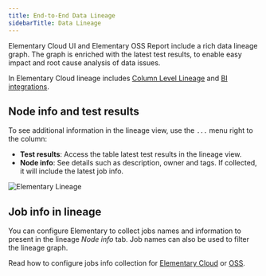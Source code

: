```yaml
---
title: End-to-End Data Lineage
sidebarTitle: Data Lineage
---
```


Elementary Cloud UI and Elementary OSS Report include a rich data lineage graph.
The graph is enriched with the latest test results, to enable easy impact and root cause analysis of data issues.

In Elementary Cloud lineage includes [Column Level Lineage](/features/column-level-lineage) and [BI integrations](/features/exposures-lineage#automated-bi-lineage).

## Node info and test results

To see additional information in the lineage view, use the `...` menu right to the column:

- **Test results**: Access the table latest test results in the lineage view.
- **Node info**: See details such as description, owner and tags. If collected, it will include the latest job info.

<Frame>
  <img
    src="https://res.cloudinary.com/diuctyblm/image/upload/v1700489805/lineage_q75rks.gif"
    alt="Elementary Lineage"
  />
</Frame>

## Job info in lineage

You can configure Elementary to collect jobs names and information to present in the lineage _Node info_ tab. Job names can also be used to filter the lineage graph.

Read how to configure jobs info collection for [Elementary Cloud](/cloud/guides/collect-job-data) or [OSS](/oss/guides/collect-job-data).
